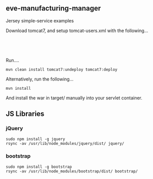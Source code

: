 == eve-manufacturing-manager ==
Jersey simple-service examples

Download tomcat7, and setup tomcat-users.xml with the following...
  <role rolename="manager-gui"/>
  <role rolename="manager-script"/>
  <user username="manager" password="manager" roles="manager-gui,manager-script,manager-status"/>

Run....

 mvn clean install tomcat7:undeploy tomcat7:deploy

Alternatively, run the following...

 mvn install

And install the war in target/ manually into your servlet container.


== JS Libraries ==
=== jQuery ===
 sudo npm install -g jquery
 rsync -av /usr/lib/node_modules/jquery/dist/ jquery/

=== bootstrap ===
 sudo npm install -g bootstrap
 rsync -av /usr/lib/node_modules/bootstrap/dist/ bootstrap/
